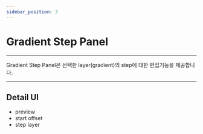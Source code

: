```yaml
---
sidebar_position: 3
---
```


# Gradient Step Panel

<hr/>

Gradient Step Panel은 선택한 layer(gradient)의 step에 대한 편집기능을 제공합니다.


<hr/>

## Detail UI
  - preview
  - start offset
  - step layer